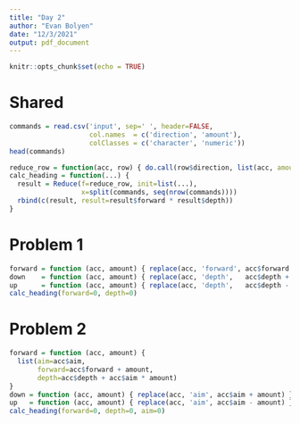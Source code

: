 ```yaml
---
title: "Day 2"
author: "Evan Bolyen"
date: "12/3/2021"
output: pdf_document
---
```


```r
knitr::opts_chunk$set(echo = TRUE)
```

# Shared
```r
commands = read.csv('input', sep=' ', header=FALSE,
                    col.names  = c('direction', 'amount'),
                    colClasses = c('character', 'numeric'))
head(commands)
```
```r
reduce_row = function(acc, row) { do.call(row$direction, list(acc, amount=row$amount)) }
calc_heading = function(...) {
  result = Reduce(f=reduce_row, init=list(...),
                  x=split(commands, seq(nrow(commands))))
  rbind(c(result, result=result$forward * result$depth))
}
```

# Problem 1
```r
forward = function (acc, amount) { replace(acc, 'forward', acc$forward + amount) }
down    = function (acc, amount) { replace(acc, 'depth',   acc$depth + amount)   }
up      = function (acc, amount) { replace(acc, 'depth',   acc$depth - amount)   }
calc_heading(forward=0, depth=0)
```

\newpage

# Problem 2
```r
forward = function (acc, amount) {
  list(aim=acc$aim, 
       forward=acc$forward + amount, 
       depth=acc$depth + acc$aim * amount)
}
down = function (acc, amount) { replace(acc, 'aim', acc$aim + amount) }
up   = function (acc, amount) { replace(acc, 'aim', acc$aim - amount) }
calc_heading(forward=0, depth=0, aim=0)
```
